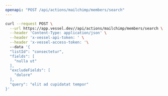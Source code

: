 ```yaml
---
openapi: "POST /api/actions/mailchimp/members/search"
---
```


<RequestExample>

```bash Request
curl --request POST \
  --url https://app.vessel.dev//api/actions/mailchimp/members/search \
  --header 'Content-Type: application/json' \
  --header 'x-vessel-api-token: ' \
  --header 'x-vessel-access-token: '\ 
  --data '{
  "listId": "consectetur",
  "fields": [
    "nulla ut"
  ],
  "excludeFields": [
    "dolore"
  ],
  "query": "elit ad cupidatat tempor"
}'
```

</RequestExample>


      